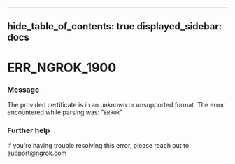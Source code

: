 

---
hide_table_of_contents: true
displayed_sidebar: docs
---


# ERR_NGROK_1900

### Message
The provided certificate is in an unknown or unsupported format. The error encountered while parsing was: "`ERROR`"

<ErrorDetails error="err_ngrok_1900" />



### Further help
If you're having trouble resolving this error, please reach out to [support@ngrok.com](mailto:support@ngrok.com?subject=Help%20with%20ERR_NGROK_1900)

